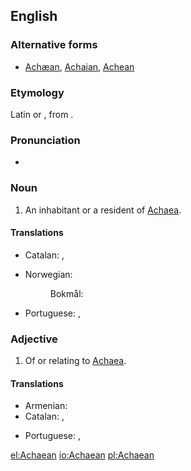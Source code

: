 ==English==

===Alternative forms===
* [[Achæan]], [[Achaian]], [[Achean]]

===Etymology===
Latin {{term|Achaeus|lang=la}} or {{term|Achaius|lang=la}}, from {{etyl|grc}} {{term|lang=grc|Ἀχαιός|tr=Akhaios}}.

===Pronunciation===
* {{IPA|/əˈkiːən/|lang=en}}

===Noun===
{{en-noun}}

# An inhabitant or a resident of [[Achaea]].

====Translations====
{{trans-top|an inhabitant of Achaea}}
* Catalan: {{t-|ca|aqueu|m}}, {{t-|ca|aquea|f}}
{{trans-mid}}
* Norwegian:
*: Bokmål: {{t|nb|akhaier|m}}
* Portuguese: {{t|pt|aqueu|m}}, {{t|pt|aqueia|f}}
{{trans-bottom}}

===Adjective===
{{en-adj|-}}

# Of or relating to [[Achaea]].

====Translations====
{{trans-top|Of or relating to Achaea}}
* Armenian: {{t-|hy|աքայական|tr=akʿayakan|sc=Armn}}
* Catalan: {{t-|ca|aqueu|m}}, {{t-|ca|aquea|f}}
{{trans-mid}}
* Portuguese: {{t|pt|aqueu|m}}, {{t|pt|aqueia|f}}
{{trans-bottom}}

[[el:Achaean]]
[[io:Achaean]]
[[pl:Achaean]]